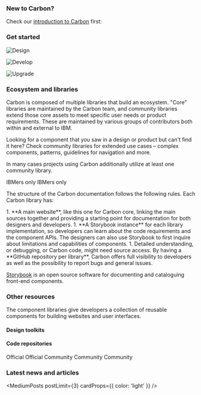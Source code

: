 

### New to Carbon?

Check our [introduction to Carbon](/all-about-carbon/what-is-carbon/) first:

<Row className="resource-card-group-3-across">
<Column colLg={4} colMd={4} noGutterSm>
  <ResourceCard
    subTitle="What is Carbon?"
    href="/all-about-carbon/what-is-carbon/"
    actionIcon="arrowRight"
    >
      <MdxIcon name="carbon" />
  </ResourceCard>
</Column>
<Column colLg={4} colMd={4} noGutterSm>
  <ResourceCard
    subTitle="The Carbon ecosystem"
    href="/all-about-carbon/the-carbon-ecosystem/"
    actionIcon="arrowRight"
    >
      <MdxIcon name="carbon" />
  </ResourceCard>
</Column>
</Row>

### Get started

<Row className="image-card-group">
<Column colMd={4} colLg={4} noGutterSm>
    
  <ImageCard
      title="Design"
      titleColor="dark"
      aspectRatio="1:1"
      href="https://carbondesignsystem.com/designing/get-started"
      actionIcon="arrowRight"
      iconColor="dark"
      >

![Design](/homepage/images/homepage-design.png)

  </ImageCard>
</Column>
<Column colMd={4} colLg={4} noGutterSm>
    <ImageCard
      title="Develop"
      aspectRatio="1:1"
      href="https://carbondesignsystem.com/developing/get-started"
      actionIcon="arrowRight"
      titleColor="dark"
      iconColor="dark"
      >

![Develop](/homepage/images/homepage-develop.png)

  </ImageCard>
</Column>
<Column colMd={4} colLg={4} noGutterSm>
      <ImageCard
      title="Upgrade"
      aspectRatio="1:1"
      href="https://carbondesignsystem.com/migrating/guide/overview/"
      actionIcon="arrowRight"
      titleColor="dark"
      iconColor="dark"
      >

![Upgrade](/homepage/images/homepage-migration.png)

  </ImageCard>
</Column>
</Row>

### Ecosystem and libraries

Carbon is composed of multiple libraries that build an ecosystem. 
"Core" libraries are maintained by the Carbon team, and community 
libraries extend those core assets to meet specific user needs or 
product requirements. These are maintained by various groups of 
contributors both within and external to IBM.

Looking for a component that you saw in a design or product but can't
find it here? Check community libraries for extended use cases – 
complex components, patterns, guidelines for navigation and more.

In many cases projects using Carbon additionally utilize at least one 
community library.

<Row className="resource-card-group-3-across">
<Column colLg={4} colMd={4} noGutterSm>
  <ResourceCard
    title="Carbon for IBM Products"
    href="http://ibm.biz/carbon4ibmproducts"
    >
      <MdxIcon name="carbon" />
      <Tag type="blue">IBMers only</Tag>
  </ResourceCard>
</Column>
<Column colLg={4} colMd={4} noGutterSm>
  <ResourceCard
    title="Carbon for Cloud"
    href="https://ibm.biz/carbon4cloud"
    >
      <MdxIcon name="carbon" />
      <Tag type="blue">IBMers only</Tag>
  </ResourceCard>
</Column>
<Column colLg={4} colMd={4} noGutterSm>
  <ResourceCard
    title="Carbon for IBM.com"
    href="https://www.ibm.com/standards/carbon/"
    >
      <MdxIcon name="carbon" />
  </ResourceCard>
</Column>
<Column colLg={4} colMd={4} noGutterSm>
  <ResourceCard
    subTitle="Community-driven submissions"
    title="Carbon labs"
    href="https://labs.carbondesignsystem.com/"
    >
      <MdxIcon name="github" />
  </ResourceCard>
</Column>
</Row>

The structure of the Carbon documentation follows the following rules.
Each Carbon library has:

<Row>
<Column colMd={5} colLg={8}>
1. **A main website**, like this one for Carbon core, linking the main sources
together and providing a starting point for documentation for both designers
and developers.
1. **A Storybook instance** for each library implementation, so developers
can learn about the code requirements and the component APIs. The designers
can also use Storybook to first inquire about limitations and capabilities
of components.
1. Detailed understanding, or debugging, or Carbon code, might need source
access. By having a **GitHub repository per library**, Carbon offers full visibility
to developers as well as the possibility to report bugs and general issues.
</Column>
<Column colMd={2} colLg={3} offsetMd={1} offsetLg={1}>
  <Aside>

[Storybook](https://storybook.js.org) is an open source software for documenting and cataloguing front-end components.

  </Aside>
</Column>
</Row>

### Other resources

The component libraries give developers a collection of reusable components for
building websites and user interfaces.

#### Design toolkits

<Row className="resource-card-group-3-across">
<Column colLg={4} colMd={4} noGutterSm>
  <ResourceCard
    subTitle="Figma kit"
    href="/designing/kits/figma"
    >
      <MdxIcon name="figma" />
  </ResourceCard>
</Column>
<Column colLg={4} colMd={4} noGutterSm>
  <ResourceCard
    subTitle="Sketch kits"
    href="/designing/kits/sketch"
    >
      <MdxIcon name="sketch" />
  </ResourceCard>
</Column>
</Row>

#### Code repositories

<Row className="resource-card-group-3-across">
<Column colLg={4} colMd={4} noGutterSm>
  <ResourceCard
    subTitle="Carbon core React components"
    href="https://github.com/carbon-design-system/carbon/tree/main/packages/react"
    >
      <MdxIcon name="github" />
      <Tag type="blue">Official</Tag>
  </ResourceCard>
</Column>
<Column colLg={4} colMd={4} noGutterSm>
  <ResourceCard
    subTitle="Carbon core Web Components"
    href="https://github.com/carbon-design-system/carbon/tree/main/packages/web-components"
    >
      <MdxIcon name="github" />
      <Tag type="blue">Official</Tag>
  </ResourceCard>
</Column>
<Column colLg={4} colMd={4} noGutterSm>
  <ResourceCard
    subTitle="Carbon core Angular components"
    href="https://github.com/IBM/carbon-components-angular"
    >
      <MdxIcon name="github" />
      <Tag type="green">Community</Tag>
  </ResourceCard>
</Column>
<Column colLg={4} colMd={4} noGutterSm>
  <ResourceCard
    subTitle="Carbon core Vue components"
    href="https://github.com/carbon-design-system/carbon-components-vue"
    >
      <MdxIcon name="github" />
      <Tag type="green">Community</Tag>
  </ResourceCard>
</Column>
<Column colLg={4} colMd={4} noGutterSm>
  <ResourceCard
    subTitle="Carbon core Svelte components"
    href="https://github.com/IBM/carbon-components-svelte"
    >
      <MdxIcon name="github" />
      <Tag type="green">Community</Tag>
  </ResourceCard>
</Column>
</Row>

### Latest news and articles

<MediumPosts postLimit={3} cardProps={{ color: 'light' }} />
